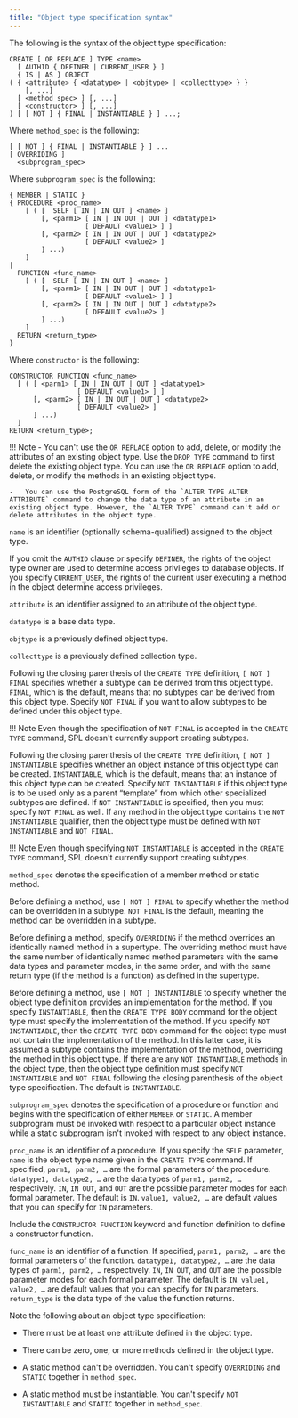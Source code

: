 ```yaml
---
title: "Object type specification syntax"
---
```


<div id="object_type_specification_syntax" class="registered_link"></div>

The following is the syntax of the object type specification:

```text
CREATE [ OR REPLACE ] TYPE <name>
  [ AUTHID { DEFINER | CURRENT_USER } ]
  { IS | AS } OBJECT
( { <attribute> { <datatype> | <objtype> | <collecttype> } }
    [, ...]
  [ <method_spec> ] [, ...]
  [ <constructor> ] [, ...]
) [ [ NOT ] { FINAL | INSTANTIABLE } ] ...;
```

Where `method_spec` is the following:

```text
[ [ NOT ] { FINAL | INSTANTIABLE } ] ...
[ OVERRIDING ]
  <subprogram_spec>
```

Where `subprogram_spec` is the following:

```text
{ MEMBER | STATIC }
{ PROCEDURE <proc_name>
    [ ( [  SELF [ IN | IN OUT ] <name> ]
        [, <parm1> [ IN | IN OUT | OUT ] <datatype1>
                   [ DEFAULT <value1> ] ]
        [, <parm2> [ IN | IN OUT | OUT ] <datatype2>
                   [ DEFAULT <value2> ]
        ] ...)
    ]
|
  FUNCTION <func_name>
    [ ( [  SELF [ IN | IN OUT ] <name> ]
        [, <parm1> [ IN | IN OUT | OUT ] <datatype1>
                   [ DEFAULT <value1> ] ]
        [, <parm2> [ IN | IN OUT | OUT ] <datatype2>
                   [ DEFAULT <value2> ]
        ] ...)
    ]
  RETURN <return_type>
}
```

Where `constructor` is the following:

```text
CONSTRUCTOR FUNCTION <func_name>
  [ ( [ <parm1> [ IN | IN OUT | OUT ] <datatype1>
                 [ DEFAULT <value1> ] ]
      [, <parm2> [ IN | IN OUT | OUT ] <datatype2>
                 [ DEFAULT <value2> ]
      ] ...)
  ]
RETURN <return_type>;
```

!!! Note
    -   You can't use the `OR REPLACE` option to add, delete, or modify the attributes of an existing object type. Use the `DROP TYPE` command to first delete the existing object type. You can use the `OR REPLACE` option to add, delete, or modify the methods in an existing object type.

    -   You can use the PostgreSQL form of the `ALTER TYPE ALTER ATTRIBUTE` command to change the data type of an attribute in an existing object type. However, the `ALTER TYPE` command can't add or delete attributes in the object type.

`name` is an identifier (optionally schema-qualified) assigned to the object type.

If you omit the `AUTHID` clause or specify `DEFINER`, the rights of the object type owner are used to determine access privileges to database objects. If you specify `CURRENT_USER`, the rights of the current user executing a method in the object determine access privileges.

`attribute` is an identifier assigned to an attribute of the object type.

`datatype` is a base data type.

`objtype` is a previously defined object type.

`collecttype` is a previously defined collection type.

Following the closing parenthesis of the `CREATE TYPE` definition, `[ NOT ] FINAL` specifies whether a subtype can be derived from this object type. `FINAL`, which is the default, means that no subtypes can be derived from this object type. Specify `NOT FINAL` if you want to allow subtypes to be defined under this object type.

!!! Note
    Even though the specification of `NOT FINAL` is accepted in the `CREATE TYPE` command, SPL doesn't currently support creating subtypes.

Following the closing parenthesis of the `CREATE TYPE` definition, `[ NOT ] INSTANTIABLE` specifies whether an object instance of this object type can be created. `INSTANTIABLE`, which is the default, means that an instance of this object type can be created. Specify `NOT INSTANTIABLE` if this object type is to be used only as a parent “template” from which other specialized subtypes are defined. If `NOT INSTANTIABLE` is specified, then you must specify `NOT FINAL` as well. If any method in the object type contains the `NOT INSTANTIABLE` qualifier, then the object type must be defined with `NOT INSTANTIABLE` and `NOT FINAL`.

!!! Note
    Even though specifying `NOT INSTANTIABLE` is accepted in the `CREATE TYPE` command, SPL doesn't currently support creating subtypes.

`method_spec` denotes the specification of a member method or static method.

Before defining a method, use `[ NOT ] FINAL` to specify whether the method can be overridden in a subtype. `NOT FINAL` is the default, meaning the method can be overridden in a subtype.

Before defining a method, specify `OVERRIDING` if the method overrides an identically named method in a supertype. The overriding method must have the same number of identically named method parameters with the same data types and parameter modes, in the same order, and with the same return type (if the method is a function) as defined in the supertype.

Before defining a method, use `[ NOT ] INSTANTIABLE` to specify whether the object type definition provides an implementation for the method. If you specify `INSTANTIABLE`, then the `CREATE TYPE BODY` command for the object type must specify the implementation of the method. If you specify `NOT INSTANTIABLE`, then the `CREATE TYPE BODY` command for the object type must not contain the implementation of the method. In this latter case, it is assumed a subtype contains the implementation of the method, overriding the method in this object type. If there are any `NOT INSTANTIABLE` methods in the object type, then the object type definition must specify `NOT INSTANTIABLE` and `NOT FINAL` following the closing parenthesis of the object type specification. The default is `INSTANTIABLE`.

`subprogram_spec` denotes the specification of a procedure or function and begins with the specification of either `MEMBER` or `STATIC`. A member subprogram must be invoked with respect to a particular object instance while a static subprogram isn't invoked with respect to any object instance.

`proc_name` is an identifier of a procedure. If you specify the `SELF` parameter, `name` is the object type name given in the `CREATE TYPE` command. If specified, `parm1, parm2, …` are the formal parameters of the procedure. `datatype1, datatype2, …` are the data types of `parm1, parm2, …` respectively. `IN`, `IN OUT`, and `OUT` are the possible parameter modes for each formal parameter. The default is `IN`. `value1, value2, …` are default values that you can specify for `IN` parameters.

Include the `CONSTRUCTOR FUNCTION` keyword and function definition to define a constructor function.

`func_name` is an identifier of a function. If specified, `parm1, parm2, …` are the formal parameters of the function. `datatype1, datatype2, …` are the data types of `parm1, parm2, …` respectively. `IN`, `IN OUT`, and `OUT` are the possible parameter modes for each formal parameter. The default is `IN`. `value1, value2, …` are default values that you can specify for `IN` parameters. `return_type` is the data type of the value the function returns.

Note the following about an object type specification:

-   There must be at least one attribute defined in the object type.

-   There can be zero, one, or more methods defined in the object type.

-   A static method can't be overridden. You can't specify `OVERRIDING` and `STATIC` together in `method_spec`.

-   A static method must be instantiable. You can't specify `NOT INSTANTIABLE` and `STATIC` together in `method_spec`.
